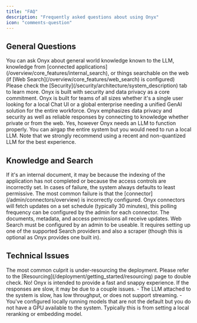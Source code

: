 ```yaml
---
title: "FAQ"
description: "Frequently asked questions about using Onyx"
icon: "comments-question"
---
```


## General Questions

<AccordionGroup>
  <Accordion title="What kind of questions can I ask Onyx?">
    You can ask Onyx about general world knowledge known to the LLM,
    knowledge from [connected applications](/overview/core_features/internal_search),
    or things searchable on the web (if [Web Search](/overview/core_features/web_search) is configured)
  </Accordion>

  <Accordion title="How is my private data being processed?">
    Please check the [Security](/security/architecture/system_description) tab to learn more.
    Onyx is built with security and data privacy as a core commitment.
  </Accordion>

  <Accordion title="How do I know if Onyx is right for me?">
    Onyx is built for teams of all sizes whether it's a single user looking for a local Chat UI or a global enterprise
    needing a unified GenAI solution for the entire workforce.
    Onyx emphasizes data privacy and security as well as reliable responses by connecting to knowledge whether private
    or from the web.
  </Accordion>

  <Accordion title="Can I run Onyx offline?">
   Yes, however Onyx needs an LLM to function properly.
   You can airgap the entire system but you would need to run a local LLM.
   Note that we strongly recommend using a recent and non-quantized LLM for the best experience.
  </Accordion>
</AccordionGroup>

## Knowledge and Search

<AccordionGroup>
  <Accordion title="Why can't Onyx find information that I know exists?">
    If it's an internal document,
    it may be because the indexing of the application has not completed or because the access controls are incorrectly
    set. In cases of failure, the system always defaults to least permissive.
    The most common failure is that the [connector](/admin/connectors/overview) is incorrectly configured.
  </Accordion>

  <Accordion title="Does Onyx keep its knowledge up to date?">
    Onyx connectors will fetch updates on a set schedule (typically 30 minutes),
    this polling frequency can be configured by the admin for each connector. The documents, metadata,
    and access permissions all receive updates.
  </Accordion>

  <Accordion title="Why is Onyx refusing to search the internet?">
    Web Search must be configured by an admin to be useable.
    It requires setting up one of the supported Search providers and also a scraper (though this is optional as Onyx
    provides one built in).
  </Accordion>
</AccordionGroup>

## Technical Issues

<AccordionGroup>
  <Accordion title="Why is my Onyx deployment not coming up?">
    The most common culprit is under-resourcing the deployment.
    Please refer to the [Resourcing](/deployment/getting_started/resourcing) page to double check.
  </Accordion>

  <Accordion title="Responses are really slow, is this expected?">
    No! Onyx is intended to provide a fast and snappy experience. If the responses are slow,
    it may be due to a couple issues.
    - The LLM attached to the system is slow, has low throughput, or does not support streaming.
    - You've configured locally running models that are not the default but you do not have a GPU available to the
      system. Typically this is from setting a local reranking or embedding model.
  </Accordion>
</AccordionGroup>
